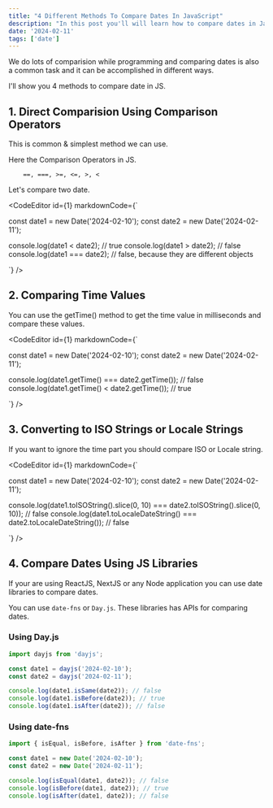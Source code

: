 ```yaml
---
title: "4 Different Methods To Compare Dates In JavaScript"
description: "In this post you'll will learn how to compare dates in JavaScript."
date: '2024-02-11'
tags: ['date']
---
```


We do lots of comparision while programming and comparing dates is also a common task 
and it can be accomplished in different ways. 

I'll show you 4 methods to compare date in JS.

## 1. Direct Comparision Using Comparison Operators

This is common & simplest method we can use. 

Here the Comparison Operators in JS.

```plaintext
    ==, ===, >=, <=, >, <
```

Let's compare two date.

<CodeEditor id={1} markdownCode={`

const date1 = new Date('2024-02-10');
const date2 = new Date('2024-02-11');

console.log(date1 < date2);  // true
console.log(date1 > date2);  // false
console.log(date1 === date2); // false, because they are different objects

`} />

## 2. Comparing Time Values

You can use the getTime() method to get the time value in milliseconds and compare these values.

<CodeEditor id={1} markdownCode={`

const date1 = new Date('2024-02-10');
const date2 = new Date('2024-02-11');

console.log(date1.getTime() === date2.getTime());  // false
console.log(date1.getTime() < date2.getTime());    // true

`} />

## 3. Converting to ISO Strings or Locale Strings

If you want to ignore the time part you should compare ISO or Locale string.

<CodeEditor id={1} markdownCode={`

const date1 = new Date('2024-02-10');
const date2 = new Date('2024-02-11');

console.log(date1.toISOString().slice(0, 10) === date2.toISOString().slice(0, 10)); // false
console.log(date1.toLocaleDateString() === date2.toLocaleDateString()); // false



`} />

## 4. Compare Dates Using JS Libraries

If your are using ReactJS, NextJS or any Node application you can use date libraries to 
compare dates.

You can use `date-fns` or `Day.js`. These libraries has APIs for comparing dates.

### Using Day.js

```javascript
import dayjs from 'dayjs';

const date1 = dayjs('2024-02-10');
const date2 = dayjs('2024-02-11');

console.log(date1.isSame(date2)); // false
console.log(date1.isBefore(date2)); // true
console.log(date1.isAfter(date2)); // false
```

### Using date-fns

```javascript
import { isEqual, isBefore, isAfter } from 'date-fns';

const date1 = new Date('2024-02-10');
const date2 = new Date('2024-02-11');

console.log(isEqual(date1, date2)); // false
console.log(isBefore(date1, date2)); // true
console.log(isAfter(date1, date2)); // false
```